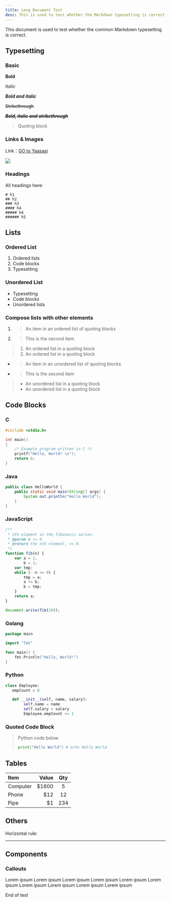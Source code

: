 ```yaml
---
title: Long Document Test
desc: This is used to test whether the Markdown typesetting is correct
---
```


This document is used to test whether the common Markdown typesetting is correct.

## Typesetting

### Basic

**Bold**

_Italic_

**_Bold and italic_**

~~Strikethrough~~

**_~~Bold, italic and strikethrough~~_**

> Quoting block

### Links & Images

Link：[GO to Yaasasi](https://spark.yaasasi.cn/)

![](https://img1.imgtp.com/2023/06/24/JZETcdbW.jpg)

### Headings

All headings here:

```
# h1
## h2
### h3
#### h4
##### h4
###### h5
```

## Lists

### Ordered List

1. Ordered lists
2. Code blocks
3. Typesetting

### Unordered List

-   Typesetting
-   Code blocks
-   Unordered lists

### Compose lists with other elements

1.  > An item in an ordered list of quoting blocks
2.  > This is the second item

> 1. An ordered list in a quoting block
> 2. An ordered list in a quoting block

-   > An item in an unordered list of quoting blocks
-   > This is the second item

> -   An unordered list in a quoting block
> -   An unordered list in a quoting block

## Code Blocks

### C

```c
#include <stdio.h>

int main()
{
    /* Example program written in C */
    printf("Hello, World! \n");
    return 0;
}
```

### Java

```java
public class HelloWorld {
    public static void main(String[] args) {
        System.out.println("Hello World");
    }
}
```

### JavaScript

```javascript
/**
 * nth element in the fibonacci series.
 * @param n >= 0
 * @return the nth element, >= 0.
 */
function fib(n) {
	var a = 1,
		b = 1;
	var tmp;
	while (--n >= 0) {
		tmp = a;
		a += b;
		b = tmp;
	}
	return a;
}

document.write(fib(10));
```

### Golang

```go
package main

import "fmt"

func main() {
    fmt.Println("Hello, World!")
}
```

### Python

```python
class Employee:
   empCount = 0

   def __init__(self, name, salary):
        self.name = name
        self.salary = salary
        Employee.empCount += 1
```

### Quoted Code Block

> Python code below
>
> ```python
> print("Hello World") # echo Hello World
> ```

## Tables

| Item     | Value | Qty |
| :------- | ----: | :-: |
| Computer | $1600 |  5  |
| Phone    |  \$12 | 12  |
| Pipe     |   \$1 | 234 |

## Others

Horizontal rule:

---

## Components

### Callouts


<Callout type="note" title={false}>
	Lorem ipsum
</Callout>
<Callout type="note" title="Gray">
	Lorem ipsum
</Callout>
<Callout type="tip" title={false}>
	Lorem ipsum
</Callout>
<Callout type="tip" title="Blue">
	Lorem ipsum
</Callout>
<Callout type="success" title={false}>
	Lorem ipsum
</Callout>
<Callout type="success" title="Green">
	Lorem ipsum
</Callout>
<Callout type="warning" title={false}>
	Lorem ipsum
</Callout>
<Callout type="warning" title="Yellow">
	Lorem ipsum
</Callout>
<Callout type="error" title={false}>
	Lorem ipsum
</Callout>
<Callout type="error" title="Red">
	Lorem ipsum
</Callout>

End of test
